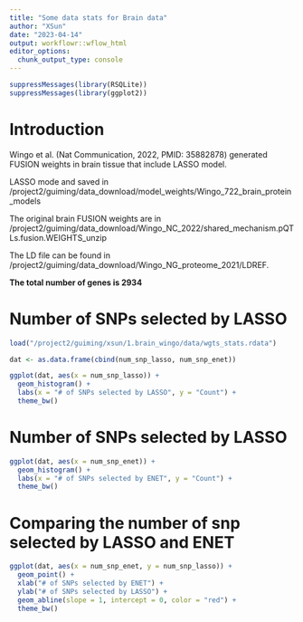 ```yaml
---
title: "Some data stats for Brain data"
author: "XSun"
date: "2023-04-14"
output: workflowr::wflow_html
editor_options:
  chunk_output_type: console
---
```


```r
suppressMessages(library(RSQLite))
suppressMessages(library(ggplot2))
```

# Introduction

Wingo et al. (Nat Communication, 2022, PMID: 35882878) generated FUSION weights in brain tissue that include LASSO model. 

LASSO mode and saved in /project2/guiming/data_download/model_weights/Wingo_722_brain_protein_models

The original brain FUSION weights are in /project2/guiming/data_download/Wingo_NC_2022/shared_mechanism.pQTLs.fusion.WEIGHTS_unzip

The LD file can be found in
/project2/guiming/data_download/Wingo_NG_proteome_2021/LDREF.

**The total number of genes is 2934**

# Number of SNPs selected by LASSO

```r

load("/project2/guiming/xsun/1.brain_wingo/data/wgts_stats.rdata")

dat <- as.data.frame(cbind(num_snp_lasso, num_snp_enet))

ggplot(dat, aes(x = num_snp_lasso)) + 
  geom_histogram() +
  labs(x = "# of SNPs selected by LASSO", y = "Count") +
  theme_bw() 

```


# Number of SNPs selected by LASSO

```r

ggplot(dat, aes(x = num_snp_enet)) + 
  geom_histogram() +
  labs(x = "# of SNPs selected by ENET", y = "Count") +
  theme_bw() 

```


# Comparing the number of snp selected by LASSO and ENET

```r

ggplot(dat, aes(x = num_snp_enet, y = num_snp_lasso)) +
  geom_point() +
  xlab("# of SNPs selected by ENET") +
  ylab("# of SNPs selected by LASSO") +
  geom_abline(slope = 1, intercept = 0, color = "red") +
  theme_bw()

```


